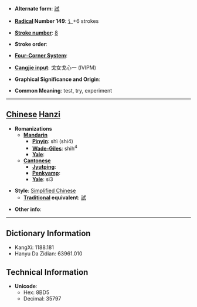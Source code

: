 * '''Alternate form''': [[試]]

* '''[[Wiktionary:Chinese radical index| Radical]] Number 149''': [[Wiktionary:Chinese radical index 讠|讠]]+6 strokes

* '''[[Wiktionary:Chinese total strokes index|Stroke number]]''': [[Wiktionary:Chinese total strokes index 8|8]]

* '''Stroke order''': 

* '''[[Wiktionary:Chinese four corner index|Four-Corner System]]''': 

* '''[[Wiktionary:Chinese Cangjie index|Cangjie input]]''': 戈女戈心一 (IVIPM)

* '''Graphical Significance and Origin''': 

* '''Common Meaning''': test, try, experiment

----

== [[Chinese]] [[Hanzi]] ==

* '''Romanizations'''
** '''[[Mandarin]]'''
*** '''[[Pinyin]]''': shì (shi4)
*** '''[[Wade-Giles]]''': shih<sup>4</sup>
*** '''[[Yale]]''': 
** '''[[Cantonese]]'''
*** '''[[Jyutping]]''':
*** '''[[Penkyamp]]''': 
*** '''[[Yale]]''': si3

* '''Style''': [[Simplified Chinese]] 
** '''[[Traditional Chinese|Traditional]] equivalent''': [[試]]

* '''Other info''': 

----

== Dictionary Information ==

* KangXi: 1188.181
* Hanyu Da Zidian: 63961.010

== Technical Information ==

* '''Unicode''':
** Hex: 8BD5
** Decimal: 35797